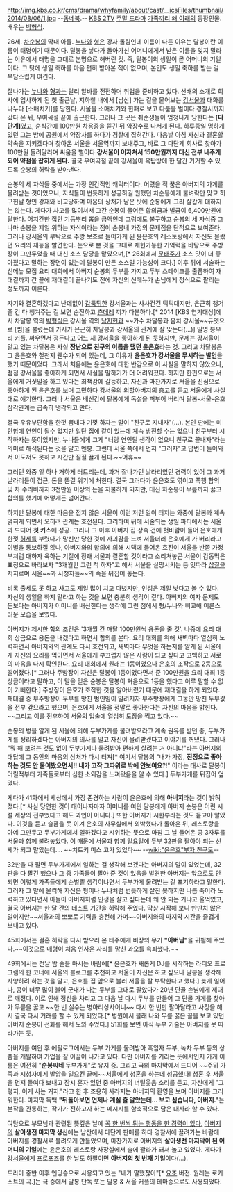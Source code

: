 http://img.kbs.co.kr/cms/drama/whyfamily/about/cast/__icsFiles/thumbnail/2014/08/06/1.jpg
--[[동네북]].--
[[KBS 2TV]] [[주말 드라마]] [[가족끼리 왜 이래]]의 등장인물. 배우는 [[박형식]].

26세. [[차순봉]]의 막내 아들. [[차강심|누나]]와 [[차강재|형]]은 강자 돌림인데 이름이 다른 이유는 달봉이란 이름이 태명이기 때문이다. 달봉을 낳다가 돌아가신 어머니에게서 받은 이름을 잊지 말라는 이유에서 태명을 그대로 본명으로 해버린 것. 즉, 달봉이의 생일이 곧 어머니의 기일이다. 그 탓에 생일 축하를 마음 편히 받아본 적이 없으며, 본인도 생일 축하를 받는 걸 부담스럽게 여긴다.

잘나가는 [[차강심|누나]]와 [[차강재|형]]과는 달리 알바를 전전하며 취업을 준비하고 있다. 선배의 소개로 회사에 입사하게 된 첫 출근날, 지하철 내에서 [남산] 가는 길을 물어보는 [[강서울]]과 대화를 나누다 [소매치기]를 당한다. 서울을 소매치기와 한패로 보고 다툼을 벌이다 경찰서까지 갔다 온 뒤, 우여곡절 끝에 출근한다. 그러나 그 곳은 취준생들이 엄청나게 당한다는 '''[다단계]'''였고, 순식간에 100만원 차용증을 뜯긴 뒤 약장수로 나서게 된다. 하루종일 멍하게 있던 그는 밤에 공원에서 약장사를 하다가 경찰에 잡혀간다. 다음날 아침 자신과 결혼할 약속을 지키겠다며 찾아온 서울을 서울역까지 보내주고, 바로 그 다단계 회사로 찾아가 100만원 돌려달라며 싸움을 벌이다 '''강서울이 이자쳐서 150만원까지 대신 전부 내주게 되어 약점을 잡히게 된다.''' 결국 우여곡절 끝에 강서울이 옥탑방에 한 달간 기거할 수 있도록 순봉의 허락을 받아낸다.

순봉의 세 자식들 중에서는 가장 인간적인 캐릭터이다. 어렸을 적 꿈은 아버지의 가게를 물려받는 것이었으나, 자식들이 번듯하게 성공하길 원했던 차순봉에게 불벼락만 맞고 허구헌날 형인 강재와 비교당하며 마음의 상처가 남은 탓에 순봉에게 그리 살갑게 대하지는 않는다. 게다가 사고를 많이쳐서 그간 순봉이 물어준 합의금과 벌금이 6,400만원에 달한다. 어지간한 집안 기둥뿌리 뽑을 금액인데 그럼에도 불구하고 순봉의 세 자식중 그나마 순봉을 제일 위하는 자식이라는 점이 순봉네 가정의 문제점을 단적으로 보여준다. 그러나 강서울의 부탁으로 주방 보조로 들어가게 된 윤은호의 레스토랑에서 자신도 몰랐던 요리의 재능을 발견한다. 눈으로 본 것을 그대로 재현가능한 기억력을 바탕으로 주방장이 그만두었을 때 대신 소스 담당을 맡았으며,[* 26회에서 [[문태주(가족끼리 왜 이래)|문태주]]가 소스 맛이 더 좋아졌다고 말하는 장면이 있는데 달봉이 만든 소스일 가능성이 크다.] 이후 뒤에 서술하는 신메뉴 모집 요리 대회에서 아버지 순봉의 두부를 가지고 두부 스테이크를 출품하여 재대결까지 간 끝에 재대결이 끝나기도 전에 자신의 신메뉴가 손님에게 정식으로 팔리는 정도까지 이른다.

자기와 결혼하겠다고 난데없이 [[갑툭튀]]한 강서울과는 사사건건 틱틱대지만, 은근히 챙겨줄 건 다 챙겨주는 걸 보면 순진하고 [[츤데레]] 끼가 다분하다.[* 2014 [KBS 연기대상]에서 차달봉 역의 [[박형식]]은 강서울 역의 [[남지현(배우)|남지현]]과 ~~가수 차달봉과 음치 강서울~~듀엣으로 [썸]을 불렀는데 가사가 은근히 차달봉과 강서울의 관계에 잘 맞는다(...)] 일명 봉우리 커플. 싸우면서 정든다고 어느 새 강서울을 좋아하게 된 듯하지만, 문제는 강서울이 알고 있는 차달봉은 사실 '''장난으로 친구의 이름을 댔던 [[윤은호]]'''라는 것. 그리고 차달봉은 그 윤은호와 철천지 웬수가 되어 있는데, 그 이유가 '''윤은호가 강서울을 무시하는 발언'''을 했기 때문이었다. 그래서 처음에는 윤은호에 대한 반감으로 이 사실을 말하지 않았으나, 점점 강서울을 좋아하게 되면서 사실을 말하기가 더 어려워졌다. 하지만 한편으로는 서울에게 거짓말을 하고 있다는 죄책감에 갈등하고, 자신과 마찬가지로 서울을 진심으로 좋아하게 된 윤은호를 보며 고민하다 강서울의 외할아버지의 충고를 듣고 서울에게 사실대로 얘기한다. 그러나 서울은 배신감에 달봉에게 독설을 퍼부어 버리며 달봉-서울-은호 삼각관계는 급속히 냉각되고 만다.

결국 우유부단함을 한껏 뽐내다 기껏 하자는 말이 "친구로 지내자"(…). 본인 딴에는 미안함에 연인이 될수 없지만 일단 집에 같이 있는데 계속 냉전할 수는 없으니 친구부터 시작하자는 뜻이었지만, 누나들에게 그게 "너랑 연인될 생각이 없으니 친구로 끝내자"라는 의미로 해석된다는 것을 알고 멘붕. 그런데 서울 쪽에서 먼저 "그러자"고 답변이 들어와서 이도저도 못하고 시간만 질질 끌게 된다.~~어휴~~

그러던 와중 일 하나 거하게 터트리는데, 과거 잘나가던 날라리였던 경력이 있어 그 과거 날라리들이 접근, 돈을 뜯길 위기에 처한다. 결국 그러다가 윤은호도 엮이고 폭행 합의 및 차 수리비까지 3천만원 이상의 돈을 지불하게 되지만, 대신 차순봉이 무릎까지 꿇고 합의를 했기에 어떻게든 넘어간다.

하지만 달봉에 대한 마음을 접지 않은 서울이 이런 저런 일이 터지는 와중에 달봉과 계속 얽히게 되면서 오히려 관계는 호전된다. 그리하여 뒤에 서술되는 생일 파티에서는 서울과 드디어 '''첫 키스'''에 성공. 그러나 그 이후 아버지 집 상속 건에 헛바람이 들어 은호에게 한껏 [[허세]]를 부렸다가 망신만 당한 것에 자괴감을 느껴 서울더러 은호에게 가 버리라고 이별을 통보하질 않나, 아버지와의 합의에 의해 시댁에 들어온 효진이 서울을 반쯤 가정부처럼 대하자 욱하는 기질에 장래 서울과 결혼할 것이라고 소리쳐놓곤 서울이 감동먹은 표정으로 바라보자 "3개월만 그런 척 하자"고 해서 서울을 실망시키는 등 잇따라 [[삽질]]을 저지르며 서울~~과 시청자들~~의 속을 뒤집어 놓는다. 

비록 출세도 못 하고 사고도 제일 많이 치고 다녔지만, 인성은 제일 낫다고 볼 수 있다. 자신의 생일을 하지 말라고 하는 것을 보면 충분히 생각이 깊다. 아버지의 여자 문제도 돈보다는 아버지가 어머니를 배신한다는 생각에 그런 점에서 형/누나와 비교해 어른스러운 모습을 보였다.

아버지가 제시한 합의 조건은 '3개월 간 매달 100만원씩 용돈을 줄 것'. 나중에 요리 대회 상금으로 용돈을 내겠다고 하면서 합의를 본다. 요리 대회를 위해 새벽마다 열심히 노력하면서 아버지와의 관계도 다시 호전되고, 새벽마다 무엇을 하는지를 알게 된 서울에게 자신의 요리를 먹이면서 서울에게 부끄럽지 않은 사람이 되고 싶다고 고백하고 서로의 마음을 다시 확인한다.  요리 대회에서 원래는 1등이었으나 은호의 조작으로 2등으로 떨어졌다.[* 그러나 주방장이 자신은 달봉이 1등이었다면서 준 100만원을 요리 대회 1등 상금이라고 말하고, 이 말을 믿은 순봉은 달봉이 처음으로 1등을 했다고 이루 말할 수 없이 기뻐한다.] 주방장이 은호가 조작한 것을 알아버렸기 때문에 재대결을 하게 되었다. 재대결 중 부주방장이 두부를 망친 범인임이 알려지자 부주방장에게 그동안 망친 두부값을 전부 갚으라고 했으며, 은호에게 서울을 정말로 좋아한다는 자신의 마음을 밝힌다. ~~그리고 이를 전후하여 서울의 입술에 열심히 도장을 찍고 있다.~~ 

순봉의 병을 알게 된 서울에 의해 두부가게를 물려받으라고 계속 권유를 받던 중, 두부가게를 정리하겠다는 아버지의 의사를 알고 자신이 물려받겠다고 이야기를 꺼냈다. 그러나 "뭐 해 보려는 것도 없이 두부가게나 물려받아 편하게 살려는 거 아니냐"라는 아버지의 대답에 그 동안의 마음의 상처가 다시 터져[* 여기서 달봉의 "내가 가장, '''진정으로 좋아하는 것도 안 물어봤으면서!! 내가 고작 그따위로 밖에 안보여요'''?!" 이라는 대사로 달봉이 어릴적부터 가족들로부터 심한 소외감을 느껴왔음을 알 수 있다.] 두부가게를 뒤집어 엎었다.

게다가 41화에서 세상에서 가장 존경하는 사람이 윤은호에 의해 '''아버지'''라는 것이 밝혀졌다.[* 사실 당연한 것이 태어나자마자 어머니를 여읜 달봉에게 아버지 순봉은 어린 시절 세상의 전부였다고 해도 과언이 아니다.] 또한 아버지가 시한부라는 것도 듣고야 말았다. 이것을 듣고 슬픔을 못 이겨 은호의 사무실에서 외박했다가 돌아온 뒤, 레스토랑을 아예 그만두고 두부가게에서 일하겠다고 시위하는 뜻으로 마침 그 날 들어온 콩 3자루를 서울과 함께 불려놓았다. 이 때문에 서울과 함께 일요일에 두부 32판을 팔아야 되는 신세가 되고 말았는데…. ~~치트키 미스 고가 있었다~~ --[[wiki:"윤은호"부자 친구도]]-- 

32판을 다 팔면 두부가게에서 일하는 걸 생각해 보겠다는 아버지의 말이 있었는데, 32판을 다 팔긴 했으나 그 중 가족들이 팔아 준 것이 있음을 발견한 아버지는 앞으로도 안 되면 이렇게 가족들에게 손벌릴 생각이냐면서 두부가게 물려받는 걸 포기하라고 말한다. 그러자 그 말에 울컥해 자신은 형이나 누나처럼 번듯하게 살진 못하지만 나름 죽어라 노력하고 있다면서 아들이 아버지처럼 인생을 살고 싶다는데 왜 안 되는 거냐고 울먹였고, 결국 아버지는 한 달 간의 테스트 기간을 허락해 주었다. 막상 시작해 보니 만만치 않은 일이지만~~서울과의 뽀뽀로 기력을 충전해 가며~~아버지와의 마지막 시간을 즐겁게 보내고 있다.

45회에서는 결혼 허락을 다시 받으러 온 태주에게 비장의 무기 '''"아버님"'''을 귀띔해 주었다.~~이것으로 매형이 처음 인사온 자리를 망친 과오를 속죄했다.~~

49회에서는 전날 밤 술을 마시는 바람에[* 윤은호가 새롭게 DJ를 시작하는 라디오 프로그램의 한 코너에 서울의 블로그를 추천하고 서울이 자신은 하고 싶으나 달봉을 생각해 사양하려 하는 것을 알고, 은호를 집 앞으로 불러 서울을 잘 부탁한다고 했다.] 늦게 일어나, 콩이 너무 많이 불어 군내가 나는 두부를 그대로 팔았다가 20년 단골 손님에게 제대로 깨졌다. 이로 인해 정신을 차리고 그 다음 날 다시 두부를 만들어 그 단골 가게를 찾아가 무릎을 꿇고 ~~한 번 실수는 병아리상사이니~~ 다시 한 번만 팔아달라고 사정을 해서 결국 다시 거래를 할 수 있게 되었다.[* 병원에서 몰래 나와 무릎 꿇은 꼴을 보고 있던 아버지 순봉이 전화를 해서 도와 주었다.] 51회를 보면 아직 두부 기술은 아버지를 못 따라가는 듯.

아버지를 여읜 후 에필로그에서는 두부 가게를 물려받아 흑임자 두부, 녹차 두부 등의 상품을 개발하여 가업을 잘 이끌어 나가고 있다. 다만 아버지를 기리는 뜻에서인지 가게 이름은 여전히 "'''순봉씨네''' 두부가게"로 유지 중. 그리고 극의 마지막에서 드디어 ~~주위 가족과 시청자에게 발암을 일으킨 끝에~~서울에게 청혼을 하는데 성공했다! 청혼 후 서울을 먼저 들여다 보내고 잠시 혼자 있던 중 아버지의 너털웃음 소리를 듣고, 자신에게 "그렇지, 이게 사는 거지."라고 한 후 조용히 사라지는 아버지의 환영을 보며 아버지를 그리워한다. 마지막 독백 '''"뒤돌아보면 언제나 계실 줄 알았는데... 보고 싶습니다, 아버지."'''는 본작을 관통하는, 작가가 전하고자 하는 메시지를 함축적으로 담은 대사라 할 수 있다.

여담으로 부모님과 관련된 뜻깊은 날에 [[패드립|꼭 한 번씩 튀는 행동을 한 경력이 있다.]] [[차순봉|아버지]]의 '''살아생전 마지막 생신'''에는 남산에서 다단계 판매를 하다 경찰서에 끌려가는 바람에 아버지를 경찰서로 불려오게 만들었으며, 마찬가지로 아버지의 '''살아생전 마지막이 된 어머니의 기일'''에는 윤은호의 레스토랑 사장실에서 술에 꽐라가 돼서 놀고 있었다. 게다가 [[강서울]]에게 프로포즈를 한 날도 하필이면 '''아버지의 첫 번째 기일'''이다(...).

드라마 중반 이후 엔딩송으로 사용되고 있는 "내가 말했잖아"[* [[요조]] 버전. 원래는 로커스트의 곡.]는 극 중에서 달봉 단독 또는 달봉 & 서울 커플의 테마송으로도 사용되었다.
